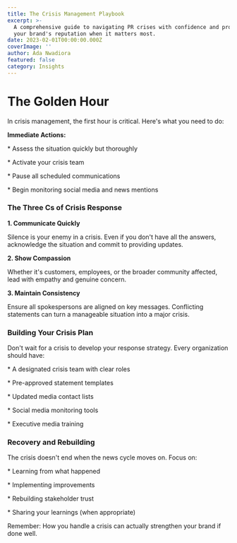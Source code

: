 ```yaml
---
title: The Crisis Management Playbook
excerpt: >-
  A comprehensive guide to navigating PR crises with confidence and protecting
  your brand's reputation when it matters most.
date: 2023-02-01T00:00:00.000Z
coverImage: ''
author: Ada Nwadiora
featured: false
category: Insights
---
```


# The Golden Hour

In crisis management, the first hour is critical. Here's what you need to do:

**Immediate Actions:** 

\*   Assess the situation quickly but thoroughly

\*   Activate your crisis team

\*   Pause all scheduled communications

\*   Begin monitoring social media and news mentions

### The Three Cs of Crisis Response

**1. Communicate Quickly**

Silence is your enemy in a crisis. Even if you don't have all the answers, acknowledge the situation and commit to providing updates.

**2. Show Compassion**

Whether it's customers, employees, or the broader community affected, lead with empathy and genuine concern.

**3. Maintain Consistency** 

Ensure all spokespersons are aligned on key messages. Conflicting statements can turn a manageable situation into a major crisis.

### Building Your Crisis Plan

Don't wait for a crisis to develop your response strategy. Every organization should have:

\*   A designated crisis team with clear roles

\*   Pre-approved statement templates

\*   Updated media contact lists

\*   Social media monitoring tools

\*   Executive media training

### Recovery and Rebuilding

The crisis doesn't end when the news cycle moves on. Focus on:

\*   Learning from what happened

\*   Implementing improvements

\*   Rebuilding stakeholder trust

\*   Sharing your learnings (when appropriate)

Remember: How you handle a crisis can actually strengthen your brand if done well.
